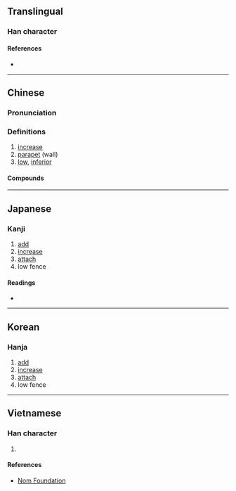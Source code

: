 {{character info/new}}
==Translingual==

===Han character===
{{Han char|rn=32|rad=土|as=08|sn=11|four=46140|canj=GHWJ|ids=⿰土卑}}

====References====
* {{Han ref|kx=0230.290|dkj=05167|dj=0466.330|hdz=10454.050|uh=57E4|ud=22500|bh=B0F1|bd=45297}}

----

==Chinese==
{{zh-forms}}

===Pronunciation===
{{zh-pron
|m=pí
|m-s=
|dg=
|c=pei4
|c-t=
|g=
|h=pfs=
|j=
|mb=
|md=
|mn=pi
|mn-t=
|w=
|x=
|mc=y
|oc=y
|cat=n
}}

===Definitions===
{{zh-hanzi}}

# [[increase]]
# [[parapet]] (wall)
# [[low]], [[inferior]]

====Compounds====
{{zh-der|埤堄|大埤湖|埤雅|埤溼|埤頭鄉|虎頭埤}}

----

==Japanese==

===Kanji===
{{ja-kanji|grade=|rs=土08}}

# [[add]]
# [[increase]]
# [[attach]]
# low fence

====Readings====
* {{ja-readings|on=[[ひ]] (hi), [[び]] (bi), [[へい]] (hei)|kun=[[ます]] (masu), [[あたへる]] (ataheru), [[たすける]] (tasukeru), [[ひくいひめがき]] (hikuihimegaki)}}

----

==Korean==

===Hanja===
{{ko-hanja|hangeul=비|rv=bi|mr=pi}}

# [[add]]
# [[increase]]
# [[attach]]
# low fence

----

==Vietnamese==

===Han character===
{{vi-hantu|[[bì]]|rs=土08}}

# {{defn|lang=vi|sort=土08}}

====References====
* [http://nomfoundation.org/common/nom_details.php?codepoint=57e4 Nom Foundation]